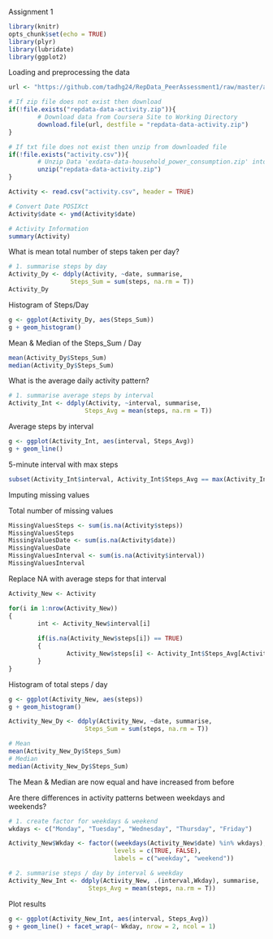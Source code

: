 Assignment 1


```{r}
library(knitr)
opts_chunk$set(echo = TRUE)
library(plyr)
library(lubridate)
library(ggplot2)
```


Loading and preprocessing the data


```{r}
url <- "https://github.com/tadhg24/RepData_PeerAssessment1/raw/master/activity.zip"

# If zip file does not exist then download
if(!file.exists("repdata-data-activity.zip")){
        # Download data from Coursera Site to Working Directory
        download.file(url, destfile = "repdata-data-activity.zip")      
}

# If txt file does not exist then unzip from downloaded file
if(!file.exists("activity.csv")){
        # Unzip Data 'exdata-data-household_power_consumption.zip' into working directory
        unzip("repdata-data-activity.zip")      
}

Activity <- read.csv("activity.csv", header = TRUE)

# Convert Date POSIXct
Activity$date <- ymd(Activity$date)

# Activity Information
summary(Activity)
```


What is mean total number of steps taken per day?


```{r}
# 1. summarise steps by day
Activity_Dy <- ddply(Activity, ~date, summarise,
                 Steps_Sum = sum(steps, na.rm = T))
Activity_Dy
```

Histogram of Steps/Day
```{r}
g <- ggplot(Activity_Dy, aes(Steps_Sum))
g + geom_histogram()
```

Mean & Median of the Steps_Sum / Day

```{r}
mean(Activity_Dy$Steps_Sum)
median(Activity_Dy$Steps_Sum)
```


What is the average daily activity pattern?


```{r}
# 1. summarise average steps by interval
Activity_Int <- ddply(Activity, ~interval, summarise,
                     Steps_Avg = mean(steps, na.rm = T))
```

Average steps by interval
```{r}
g <- ggplot(Activity_Int, aes(interval, Steps_Avg))
g + geom_line()
```

5-minute interval with max steps
```{r}
subset(Activity_Int$interval, Activity_Int$Steps_Avg == max(Activity_Int$Steps_Avg, na.rm = T))
```


Imputing missing values


Total number of missing values
```{r}
MissingValuesSteps <- sum(is.na(Activity$steps))
MissingValuesSteps
MissingValuesDate <- sum(is.na(Activity$date))
MissingValuesDate
MissingValuesInterval <- sum(is.na(Activity$interval))
MissingValuesInterval
```

Replace NA with average steps for that interval
```{r}
Activity_New <- Activity

for(i in 1:nrow(Activity_New))
{
        int <- Activity_New$interval[i]
        
        if(is.na(Activity_New$steps[i]) == TRUE)
        {
                Activity_New$steps[i] <- Activity_Int$Steps_Avg[Activity_Int$interval == int]
        }
}
```

Histogram of total steps / day
```{r}
g <- ggplot(Activity_New, aes(steps))
g + geom_histogram()
```
```{r}
Activity_New_Dy <- ddply(Activity_New, ~date, summarise,
                     Steps_Sum = sum(steps, na.rm = T))

# Mean
mean(Activity_New_Dy$Steps_Sum)
# Median
median(Activity_New_Dy$Steps_Sum)
```


The Mean & Median are now equal and have increased from before


Are there differences in activity patterns between weekdays and weekends?
```{r}
# 1. create factor for weekdays & weekend
wkdays <- c("Monday", "Tuesday", "Wednesday", "Thursday", "Friday")

Activity_New$Wkday <- factor((weekdays(Activity_New$date) %in% wkdays),
                             levels = c(TRUE, FALSE),
                             labels = c("weekday", "weekend"))

# 2. summarise steps / day by interval & weekday
Activity_New_Int <- ddply(Activity_New, .(interval,Wkday), summarise,
                      Steps_Avg = mean(steps, na.rm = T))
```

Plot results
```{r}
g <- ggplot(Activity_New_Int, aes(interval, Steps_Avg))
g + geom_line() + facet_wrap(~ Wkday, nrow = 2, ncol = 1)
```